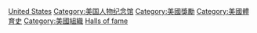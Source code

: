 [[Category:各國名人堂|United States]]
[[Category:美国人物纪念馆|Category:美国人物纪念馆]]
[[Category:美國獎勵|Category:美國獎勵]]
[[Category:美國體育史|Category:美國體育史]]
[[Category:美國組織|Category:美國組織]]
[[Category:美國各州旅遊景點|Halls of fame]]